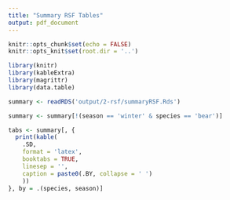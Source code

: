 ```yaml
---
title: "Summary RSF Tables"
output: pdf_document
---
```



```r
knitr::opts_chunk$set(echo = FALSE)
knitr::opts_knit$set(root.dir = '..')

library(knitr)
library(kableExtra)
library(magrittr)
library(data.table)
```


```r
summary <- readRDS('output/2-rsf/summaryRSF.Rds')

summary <- summary[!(season == 'winter' & species == 'bear')]

tabs <- summary[, {
  print(kable(
    .SD,
    format = 'latex',
    booktabs = TRUE,
    linesep = '',
    caption = paste0(.BY, collapse = ' ')
    ))
}, by = .(species, season)]

```
